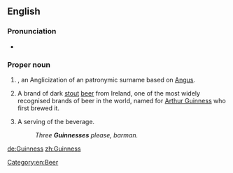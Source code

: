 ==English==

===Pronunciation===
* {{IPA|/ˈɡɪnɪs/|lang=en}}

===Proper noun===
{{en-proper noun|Guinni}}

# {{label|en|countable}} {{surname|from=Irish|dot=}}, an Anglicization of an {{etyl|ga|en}} patronymic surname based on [[Angus]].
# {{label|en|uncountable}} A brand of dark [[stout]] [[beer]] from Ireland, one of the most widely recognised brands of beer in the world, named for [[w:Arthur Guinness|Arthur Guinness]] who first brewed it.
# {{label|en|countable}} A serving of the beverage.
#: ''Three '''Guinnesses''' please, barman.''

[[Category:en:Beer]]

[[de:Guinness]]
[[zh:Guinness]]